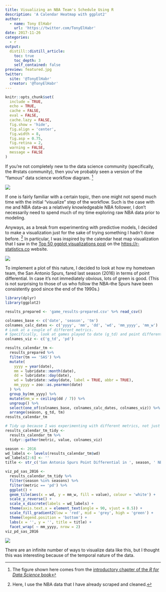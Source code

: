 ```yaml
---
title: Visualizing an NBA Team's Schedule Using R
description: 'A Calendar Heatmap with ggplot2'
author:
  - name: Tony ElHabr
    url: 'https://twitter.com/TonyElHabr'
date: 2017-11-26
categories:
  - r
output: 
  distill::distill_article:
    toc: true
    toc_depth: 3
    self_contained: false
preview: featured.jpg
twitter:
  site: '@TonyElHabr'
  creator: '@TonyElHabr'
---
```


```r
knitr::opts_chunk$set(
  include = TRUE,
  echo = TRUE,
  cache = FALSE,
  eval = FALSE,
  cache.lazy = FALSE,
  fig.show = 'hide',
  fig.align = 'center',
  fig.width = 8,
  fig.asp = 0.75,
  fig.retina = 2,
  warning = FALSE,
  message = FALSE
)
```

If you're not completely new to the data science community (specifically, the \#rstats community), then you've probably seen a version of the "famous" data science workflow diagram. [^1]

[^1]: The figure shown here comes from the [introductory chapter of the *R for Data Science* book](http://r4ds.had.co.nz/introduction.html)

![](data-science.png)

If one is fairly familiar with a certain topic, then one might not spend much time with the initial "visualize" step of the workflow. Such is the case with me and NBA data--as a relatively knowledgeable NBA follower, I don't necessarily need to spend much of my time exploring raw NBA data prior to modeling.

Anyways, as a break from experimenting with predictive models, I decided to make a visualization just for the sake of trying something I hadn't done before. [^2] In particular, I was inspired by the calendar heat map visualization that I saw in the [Top 50 ggplot visualizations post](https://r-statistics.co/Top50-Ggplot2-Visualizations-MasterList-R-Code.html) on the <https://r-statistics.co> website.

[^2]: Here, I use the NBA data that I have already scraped and cleaned.

![](ggplot_masterlist_42.png)

To implement a plot of this nature, I decided to look at how my hometown team, the San Antonio Spurs, fared last season (2016) in terms of point differential. In case it's not immediately obvious, lots of green is good. (This is not surprising to those of us who follow the NBA--the Spurs have been consistently good since the end of the 1990s.)

```r
library(dplyr)
library(ggplot2)

results_prepared <- 'game_results-prepared.csv' %>% read_csv()

colnames_base <- c('date', 'season', 'tm')
colnames_calc_dates <- c('yyyy', 'mm', 'dd', 'wd', 'mm_yyyy', 'mm_w')
# Look at a couple of different metrics.
# Specifically, look at games played to date (g_td) and point differential (pd).
colnames_viz <- c('g_td', 'pd')

results_calendar_tm <-
  results_prepared %>%
  filter(tm == 'SAS') %>%
  mutate(
    yyyy = year(date),
    mm = lubridate::month(date),
    dd = lubridate::day(date),
    wd = lubridate::wday(date, label = TRUE, abbr = TRUE),
    mm_yyyy = zoo::as.yearmon(date)
  ) %>%
  group_by(mm_yyyy) %>%
  mutate(mm_w = ceiling(dd / 7)) %>%
  ungroup() %>%
  select(one_of(colnames_base, colnames_calc_dates, colnames_viz)) %>%
  arrange(season, g_td, tm)
results_calendar_tm

# Tidy up because I was experimenting with different metrics, not just point differential.
results_calendar_tm_tidy <-
  results_calendar_tm %>%
  tidyr::gather(metric, value, colnames_viz)

season <- 2016
wd_labels <- levels(results_calendar_tm$wd)
wd_labels[2:6] <- ''
title <- str_c('San Antonio Spurs Point Differential in ', season, ' NBA Season')

viz_pd_sas_2016 <-
  results_calendar_tm_tidy %>%
  filter(season %in% seasons) %>%
  filter(metric == 'pd') %>%
  ggplot() +
  geom_tile(aes(x = wd, y = mm_w, fill = value), colour = 'white') +
  scale_y_reverse() +
  scale_x_discrete(labels = wd_labels) +
  theme(axis.text.x = element_text(angle = 90, vjust = 0.5)) +
  scale_fill_gradient2(low = 'red', mid = 'grey', high = 'green') +
  theme(legend.position = 'bottom') +
  labs(x = '', y = '', title = title) +
  facet_wrap( ~ mm_yyyy, nrow = 2)
viz_pd_sas_2016
```

![](viz_pd_sas_2016.png)

There are an infinite number of ways to visualize data like this, but I thought this was interesting because of the temporal nature of the data.
